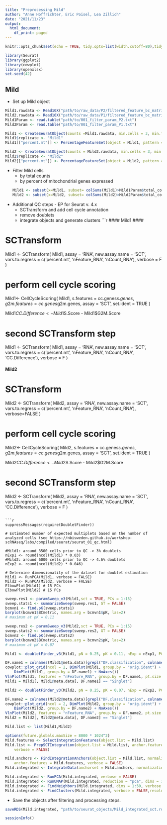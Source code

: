 ---
title: "Preprocessing Mild"
author: "Anne Hoffrichter, Eric Poisel, Lea Zillich"
date: "2021/11/23"
output:
  html_document:
    df_print: paged
---

```{r setup, include=FALSE}
knitr::opts_chunk$set(echo = TRUE, tidy.opts=list(width.cutoff=80),tidy=TRUE, fig.asp=0.5, fig.width=12, warning = FALSE)
```

```{r loadLibraries, message=FALSE, warning=FALSE}
library(Seurat)
library(ggplot2)
library(cowplot)
library(openxlsx)
set.seed(42)
```

## Mild

- Set up Mild object   
```{r setUpMildSeuratObject}
Mild1.rawdata <- Read10X("path/to/raw_data/P2/filtered_feature_bc_matrix/")
Mild2.rawdata <- Read10X("path/to/raw_data/P1/filtered_feature_bc_matrix/")
Mild1Param <- read.table("path/to/001_filter_param_P2.txt")
Mild2Param <- read.table("path/to/001_filter_param_P1.txt")

Mild1 <- CreateSeuratObject(counts =Mild1.rawdata, min.cells = 3, min.features = Mild1Param$expr_features, project = "OK")
Mild1$replicate <- "Mild1"
Mild1[["percent.mt"]] <- PercentageFeatureSet(object = Mild1, pattern = "^MT-")

Mild2 <- CreateSeuratObject(counts = Mild2.rawdata, min.cells = 3, min.features = Mild2Param$expr_features, project = "OK")
Mild2$replicate <- "Mild2"
Mild2[["percent.mt"]] <- PercentageFeatureSet(object = Mild2, pattern = "^MT-")
```

- Filter Mild cells
  - by total counts
  - by percent of mitochondrial genes expressed
```{r filterMildCells, message=FALSE}
Mild1 <- subset(x=Mild1, subset= colSums(Mild1)>Mild1Param$total_counts & percent.mt <Mild1Param$MT)
Mild2 <- subset(x=Mild2, subset= colSums(Mild2)>Mild2Param$total_counts & percent.mt <Mild2Param$MT)
```

- Additional QC steps - EP for Seurat v. 4.x
  - SCTransform and add cell cycle annotation
  - remove doublets
  - integrate objects and generate clusters 
```{r cellCycle, message=FALSE}

#### Mild1 ####

# SCTransform
Mild1 <- SCTransform(
  Mild1,
  assay = 'RNA',
  new.assay.name = 'SCT',
  vars.to.regress = c('percent.mt', 'nFeature_RNA', 'nCount_RNA'),
  verbose = F
)

# perform cell cycle scoring
Mild1<- CellCycleScoring(
  Mild1,
  s.features = cc.genes$s.genes,
  g2m.features = cc.genes$g2m.genes,
  assay = 'SCT',
  set.ident = TRUE
)

Mild1$CC.Difference <- Mild1$S.Score - Mild1$G2M.Score

# second SCTransform step 
Mild1 <- SCTransform(
  Mild1,
  assay = 'RNA',
  new.assay.name = 'SCT',
  vars.to.regress = c('percent.mt', 'nFeature_RNA', 'nCount_RNA', 'CC.Difference'),
  verbose = F
)

#### Mild2 ####

# SCTransform
Mild2 <- SCTransform(
  Mild2,
  assay = 'RNA',
  new.assay.name = 'SCT',
  vars.to.regress = c('percent.mt', 'nFeature_RNA', 'nCount_RNA'),
  verbose=FALSE
)

# perform cell cycle scoring
Mild2<- CellCycleScoring(
  Mild2,
  s.features = cc.genes$s.genes,
  g2m.features = cc.genes$g2m.genes,
  assay = 'SCT',
  set.ident = TRUE
)

Mild2$CC.Difference <- Mild2$S.Score - Mild2$G2M.Score

# second SCTransform step 
Mild2 <- SCTransform(
  Mild2,
  assay = 'RNA',
  new.assay.name = 'SCT',
  vars.to.regress = c('percent.mt', 'nFeature_RNA', 'nCount_RNA', 'CC.Difference'),
  verbose = F
)
```

```{r DoubletRemoval, message=FALSE}
suppressMessages(require(DoubletFinder))

# Estimated number of expected multiplets based on the number of analyzed cells (see https://nbisweden.github.io/workshop-scRNAseq/labs/compiled/seurat/seurat_01_qc.html)

#Mild1: around 3500 cells prior to QC -> 3% doublets
nExp1 <- round(ncol(Mild1) * 0.03)
#Mild2: around 6000 cells prior to QC -> 4.6% doublets
nExp2 <- round(ncol(Mild2) * 0.046)

# Determine dimensionality of the dataset for doublet estimation 
Mild1 <- RunPCA(Mild1, verbose = FALSE)
Mild2 <- RunPCA(Mild2, verbose = FALSE)
ElbowPlot(Mild1) # 15 PCs
ElbowPlot(Mild2) # 15 PCs
```

```{r parameterOptimization, message=FALSE, include=FALSE}
sweep.res1 <- paramSweep_v3(Mild1,sct = TRUE, PCs = 1:15) 
sweep.stats1 <- summarizeSweep(sweep.res1, GT = FALSE) 
bcmvn1 <- find.pK(sweep.stats1) 
barplot(bcmvn1$BCmetric, names.arg = bcmvn1$pK, las=2)
# maximum at pK = 0.11

sweep.res2 <- paramSweep_v3(Mild2,sct = TRUE, PCs = 1:15) 
sweep.stats2 <- summarizeSweep(sweep.res2, GT = FALSE) 
bcmvn2 <- find.pK(sweep.stats2) 
barplot(bcmvn2$BCmetric, names.arg = bcmvn2$pK, las=2)
# maximum at pK = 0.07
```

```{r findDoublets1, message=FALSE, include = FALSE}
Mild1 <- doubletFinder_v3(Mild1, pN = 0.25, pK = 0.11, nExp = nExp1, PCs = 1:15, sct = T)
```

```{r removeDoublets1, message=FALSE}
DF.name1 = colnames(Mild1@meta.data)[grepl("DF.classification", colnames(Mild1@meta.data))]
cowplot::plot_grid(ncol = 2, DimPlot(Mild1, group.by = "orig.ident") + NoAxes(), 
    DimPlot(Mild1, group.by = DF.name1) + NoAxes())
VlnPlot(Mild1, features = "nFeature_RNA", group.by = DF.name1, pt.size = 0.1)
Mild1 = Mild1[, Mild1@meta.data[, DF.name1] == "Singlet"]
```

```{r findDoublets2, message=FALSE, include = FALSE}
Mild2 <- doubletFinder_v3(Mild2, pN = 0.25, pK = 0.07, nExp = nExp2, PCs = 1:15, sct = T)
```

```{r removeDoublets2, message=FALSE}
DF.name2 = colnames(Mild2@meta.data)[grepl("DF.classification", colnames(Mild2@meta.data))]
cowplot::plot_grid(ncol = 2, DimPlot(Mild2, group.by = "orig.ident") + NoAxes(), 
    DimPlot(Mild2, group.by = DF.name2) + NoAxes())
VlnPlot(Mild2, features = "nFeature_RNA", group.by = DF.name2, pt.size = 0.1)
Mild2 = Mild2[, Mild2@meta.data[, DF.name2] == "Singlet"]
```

```{r IntegrateObjectMild}
Mild.list <- list(Mild1,Mild2)

options(future.globals.maxSize = 8000 * 1024^2)
Mild.features <- SelectIntegrationFeatures(object.list = Mild.list)
Mild.list <- PrepSCTIntegration(object.list = Mild.list, anchor.features = Mild.features, 
    verbose = FALSE)

Mild.anchors <- FindIntegrationAnchors(object.list = Mild.list, normalization.method = "SCT", 
    anchor.features = Mild.features, verbose = FALSE)
Mild.integrated <- IntegrateData(anchorset = Mild.anchors, normalization.method = "SCT", verbose = FALSE)

Mild.integrated <- RunPCA(Mild.integrated, verbose = FALSE)
Mild.integrated <- RunUMAP(Mild.integrated, reduction = "pca", dims = 1:50)
Mild.integrated <- FindNeighbors(Mild.integrated, dims = 1:50, verbose = FALSE)
Mild.integrated <- FindClusters(Mild.integrated, verbose = FALSE,resolution = 0.15)
```

- Save the objects after filtering and processing steps.
```{r saveObjectsAfterGeneralFilteringSteps}
saveRDS(Mild.integrated, "path/to/seurat_objects/Mild_integrated_sct.rds")
```

```{r sessioninfo}
sessionInfo()
```